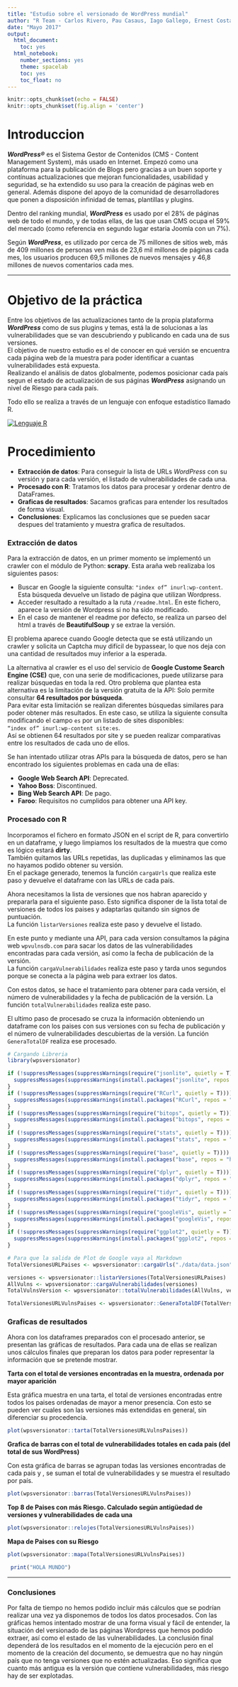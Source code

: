 ```yaml
---
title: "Estudio sobre el versionado de WordPress mundial"
author: "R Team - Carlos Rivero, Pau Casaus, Iago Gallego, Ernest Costa"
date: "Mayo 2017"
output:
  html_document:
    toc: yes
  html_notebook:
    number_sections: yes
    theme: spacelab
    toc: yes
    toc_float: no
---
```


```r
knitr::opts_chunk$set(echo = FALSE)
knitr::opts_chunk$set(fig.align = 'center')
```

# Introduccion 

***WordPress®*** es el Sistema Gestor de Contenidos (CMS - Content Management System), más usado en Internet. Empezó como una plataforma para la publicación de Blogs pero gracias a un buen soporte y contínuas actualizaciones que mejoran  funcionalidades, usabilidad y seguridad, se ha extendido su uso para la creación de páginas web en general.
Además dispone del apoyo de la comunidad de desarrolladores que ponen a disposición infinidad de temas, plantillas y plugins.  

Dentro del ranking mundial, ***WordPress*** es usado por el 28% de páginas web de todo el mundo, y de todas ellas, de las que usan CMS ocupa el 59% del mercado (como referencia en segundo lugar estaria Joomla con un 7%).  

Según ***WordPress***, es utilizado por cerca de 75 millones de sitios web, más de 409 millones de personas ven más de 23,6 mil millones de páginas cada mes, los usuarios producen 69,5 millones de nuevos mensajes y 46,8 millones de nuevos comentarios cada mes.  

---

#  Objetivo de la práctica

Entre los objetivos de las actualizaciones tanto de la propia plataforma ***WordPress*** como de sus plugins y temas, está la de solucionas a las vulnerabilidades que se van descubriendo y publicando en cada una de sus versiones.  
El objetivo de nuestro estudio es el de conocer en qué versión se encuentra cada página web de la muestra para poder identificar a cuantas vulnerabilidades está expuesta.  
Realizando el análisis de datos globalmente, podemos posicionar cada país segun el estado de actualización de sus páginas ***WordPress*** asignando un nivel de Riesgo para cada país.

Todo ello se realiza a través de un lenguaje con enfoque estadístico llamado R.

[![Lenguaje R](./imagenes/LenguajeR.png)](https://es.wikipedia.org/wiki/R_(lenguaje_de_programaci%F3n))

#  Procedimiento

*  **Extracción de datos**: Para conseguir la lista de URLs *WordPress* con su versión y para cada versión, el listado de vulnerabilidades de cada una.
*  **Procesado con R**: Tratamos los datos para procesar y ordenar dentro de DataFrames.
*  **Graficas de resultados**: Sacamos graficas para entender los resultados de forma visual. 
*  **Conclusiones**: Explicamos las conclusiones que se pueden sacar despues del tratamiento y muestra grafica de resultados.


### Extracción de datos

Para la extracción de datos, en un primer momento se implementó un crawler con el módulo de Python: **scrapy**. Esta araña web realizaba los siguientes pasos:

 - Buscar en Google la siguiente consulta: `"index of” inurl:wp-content `. Esta búsqueda devuelve un listado de página que utilizan Wordpress.
 - Acceder resultado a resultado a la ruta `/readme.html`. En este fichero, aparece la versión de Wordpress si no ha sido modificado.
 - En el caso de mantener el readme por defecto, se realiza un parseo del html a través de **BeautifulSoup** y se extrae la versión. 
 
 El problema aparece cuando Google detecta que se está utilizando un crawler y solicita un Captcha muy difícil de bypassear, lo que nos deja con una cantidad de resultados muy inferior a la esperada.

La alternativa al crawler es el uso del servicio de **Google Custome Search Engine (CSE)** que, con una serie de modificaciones, puede utilizarse para realizar búsquedas en toda la red. 
Otro problema que plantea esta alternativa es la limitación de la versión gratuita de la API: Solo permite consultar **64 resultados por búsqueda**.   
Para evitar esta limitación se realizan diferentes búsquedas similares para poder obtener más resultados. En este caso, se utiliza la siguiente consulta modificando el campo `es` por un listado de sites disponibles:  
`“index of” inurl:wp-content site:es `.  
Así se obtienen 64 resultados por site y se pueden realizar comparativas entre los resultados de cada uno de ellos.  
  
Se han intentado utilizar otras APIs para la búsqueda de datos, pero se han encontrado los siguientes problemas en cada una de ellas:

 - **Google Web Search API**: Deprecated. 
 - **Yahoo Boss**: Discontinued.
 - **Bing Web Search API**: De pago.
 - **Faroo**: Requisitos no cumplidos para obtener una API key.



### Procesado con R

Incorporamos el fichero en formato JSON en el script de R, para convertirlo en un dataframe, y luego limpiamos los resultados de la muestra que como es lógico estará **dirty**.  
También quitamos las URLs repetidas, las duplicadas y eliminamos las que no hayamos podido obtener su versión.  
En el package generado, tenemos la función `cargaUrls` que realiza este paso y devuelve el dataframe con las URLs de cada país.

Ahora necesitamos la lista de versiones que nos habran aparecido y prepararla para el siguiente paso.
Esto significa disponer de la lista total de versiones de todos los paises y adaptarlas quitando sin signos de puntuación.  
La función `listarVersiones` realiza este paso y devuelve el listado.

En este punto y mediante una API, para cada version consultamos la página web `wpvulnsdb.com` para sacar los datos de las vulnerabilidades encontradas para cada versión, así como la fecha de publicación de la versión.  
La función `cargaVulnerabilidades` realiza este paso y tarda unos segundos porque se conecta a la página web para extraer los datos.  
  
Con estos datos, se hace el tratamiento para obtener para cada versión, el número de vulnerabilidades y la fecha de publicación de la versión.
La función `totalVulnerabilidades` realiza este paso.

El ultimo paso de procesado se cruza la información obteniendo un dataframe con los paises con sus versiones con su fecha de publicación y el número de vulnerabilidades descubiertas de la versión.
La función `GeneraTotalDF` realiza ese procesado.

```r
# Cargando Libreria
library(wpsversionator)

if (!suppressMessages(suppressWarnings(require("jsonlite", quietly = T)))) {
  suppressMessages(suppressWarnings(install.packages("jsonlite", repos = "http://cran.rstudio.com/", quiet = T, dependencies = T)))
}
if (!suppressMessages(suppressWarnings(require("RCurl", quietly = T)))) {
  suppressMessages(suppressWarnings(install.packages("RCurl", repos = "http://cran.rstudio.com/", quiet = T, dependencies = T)))
}
if (!suppressMessages(suppressWarnings(require("bitops", quietly = T)))) {
  suppressMessages(suppressWarnings(install.packages("bitops", repos = "http://cran.rstudio.com/", quiet = T, dependencies = T)))
}
if (!suppressMessages(suppressWarnings(require("stats", quietly = T)))) {
  suppressMessages(suppressWarnings(install.packages("stats", repos = "http://cran.rstudio.com/", quiet = T, dependencies = T)))
}
if (!suppressMessages(suppressWarnings(require("base", quietly = T)))) {
  suppressMessages(suppressWarnings(install.packages("base", repos = "http://cran.rstudio.com/", quiet = T, dependencies = T)))
}
if (!suppressMessages(suppressWarnings(require("dplyr", quietly = T)))) {
  suppressMessages(suppressWarnings(install.packages("dplyr", repos = "http://cran.rstudio.com/", quiet = T, dependencies = T)))
}
if (!suppressMessages(suppressWarnings(require("tidyr", quietly = T)))) {
  suppressMessages(suppressWarnings(install.packages("tidyr", repos = "http://cran.rstudio.com/", quiet = T, dependencies = T)))
}
if (!suppressMessages(suppressWarnings(require("googleVis", quietly = T)))) {
  suppressMessages(suppressWarnings(install.packages("googleVis", repos = "http://cran.rstudio.com/", quiet = T, dependencies = T)))
}
if (!suppressMessages(suppressWarnings(require("ggplot2", quietly = T)))) {
  suppressMessages(suppressWarnings(install.packages("ggplot2", repos = "http://cran.rstudio.com/", quiet = T, dependencies = T)))
}
```

```r
# Para que la salida de Plot de Google vaya al Markdown
TotalVersionesURLPaises <- wpsversionator::cargaUrls("./data/data.json")

```

```r
versiones <- wpsversionator::listarVersiones(TotalVersionesURLPaises)
AllVulns <- wpsversionator::cargaVulnerabilidades(versiones)
TotalVulnsVersion <- wpsversionator::totalVulnerabilidades(AllVulns, versiones)
```

```r
TotalVersionesURLVulnsPaises <- wpsversionator::GeneraTotalDF(TotalVersionesURLPaises)
```

### Graficas de resultados

Ahora con los dataframes preparados con el procesado anterior, se presentan las gráficas de resultados. Para cada una de ellas se realizan unos cálculos finales que preparan los datos para poder representar la información que se pretende mostrar.


**Tarta con el total de versiones encontradas en la muestra, ordenada por mayor aparición**
  
Esta gráfica muestra en una tarta, el total de versiones encontradas entre todos los paises ordenadas de mayor a menor presencia. Con esto se pueden ver cuales son las versiones más extendidas en general, sin diferenciar su procedencia.

```r
plot(wpsversionator::tarta(TotalVersionesURLVulnsPaises))
```


**Grafica de barras con el total de vulnerabilidades totales en cada pais (del total de sus WordPress)**
  
Con esta gráfica de barras se agrupan todas las versiones encontradas de cada pais y , se suman el total de vulnerabilidades y se muestra el resultado por país.


```r
plot(wpsversionator::barras(TotalVersionesURLVulnsPaises))
```


**Top 8 de Paises con más Riesgo. Calculado según antigüedad de versiones y vulnerabilidades de cada una**


```r
plot(wpsversionator::relojes(TotalVersionesURLVulnsPaises))
```

**Mapa de Paises con su Riesgo**


```r
plot(wpsversionator::mapa(TotalVersionesURLVulnsPaises))
```

```r
 print("HOLA MUNDO")
```
  
---
  
### Conclusiones
  
Por falta de tiempo no hemos podido incluir más cálculos que se podrían realizar una vez ya disponemos de todos los datos procesados.
Con las gráficas hemos intentado mostrar de una forma visual y fácil de entender, la situación del versionado de las páginas Wordpress que hemos podido extraer, así como el estado de las vulnerabilidades.
La conclusión final dependerá de los resultados en el momento de la ejecución pero en el momento de la creación del documento, se demuestra que no hay ningún país que no tenga versiones que no estén actualizadas. Eso significa que cuanto más antigua es la versión que contiene vulnerabilidades, más riesgo hay de ser explotadas.
